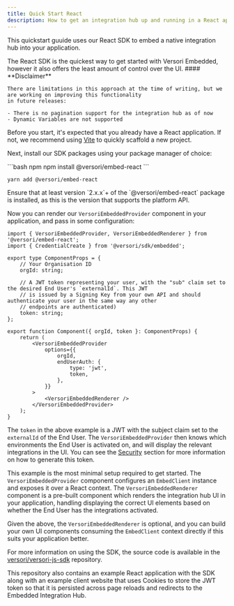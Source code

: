 ```yaml
---
title: Quick Start React
description: How to get an integration hub up and running in a React application in minutes.
---
```


This quickstart guuide uses our React SDK to embed a native integration hub into your application.

<Note>
    The React SDK is the quickest way to get started with Versori Embedded, however it also offers the least amount of
    control over the UI.
</Note>

<Warning>
    #### **Disclaimer**

    There are limitations in this approach at the time of writing, but we are working on improving this functionality
    in future releases:

    - There is no pagination support for the integration hub as of now
    - Dynamic Variables are not supported

</Warning>

Before you start, it's expected that you already have a React application. If not, we recommend using
[Vite](https://vitejs.dev/) to quickly scaffold a new project.

Next, install our SDK packages using your package manager of choice:

<CodeGroup>
```bash npm
npm install @versori/embed-react
```

```bash yarn
yarn add @versori/embed-react
```

</CodeGroup>

<Warning>
    Ensure that at least version `2.x.x`+ of the `@versori/embed-react` package is installed, as this is the version
    that supports the platform API.
</Warning>

Now you can render our `VersoriEmbeddedProvider` component in your application, and pass in some configuration:

```tsx
import { VersoriEmbeddedProvider, VersoriEmbeddedRenderer } from '@versori/embed-react';
import { CredentialCreate } from '@versori/sdk/embedded';

export type ComponentProps = {
    // Your Organisation ID
    orgId: string;

    // A JWT token representing your user, with the "sub" claim set to the desired End User's `externalId`. This JWT
    // is issued by a Signing Key from your own API and should authenticate your user in the same way any other
    // endpoints are authenticated)
    token: string;
};

export function Component({ orgId, token }: ComponentProps) {
    return (
        <VersoriEmbeddedProvider
            options={{
                orgId,
                endUserAuth: {
                    type: 'jwt',
                    token,
                },
            }}
        >
            <VersoriEmbeddedRenderer />
        </VersoriEmbeddedProvider>
    );
}
```

The `token` in the above example is a JWT with the subject claim set to the `externalId` of the End User. The
`VersoriEmbeddedProvider` then knows which environments the End User is activated on, and will display the relevant
integrations in the UI. You can see the [Security](/v2/embedded/security) section for more information on how to
generate this token.

This example is the most minimal setup required to get started. The `VersoriEmbeddedProvider` component configures an
`EmbedClient` instance and exposes it over a React context. The `VersoriEmbeddedRenderer` component is a pre-built
component which renders the integration hub UI in your application, handling displaying the correct UI elements based on
whether the End User has the integrations activated.

Given the above, the `VersoriEmbeddedRenderer` is optional, and you can build your own UI components consuming the
`EmbedClient` context directly if this suits your application better.

For more information on using the SDK, the source code is available in the [versori/versori-js-sdk][sdk-repo]
repository.

[sdk-repo]: https://github.com/versori/versori-js-sdk

This repository also contains an example React application with the SDK along with an example client website that uses
Cookies to store the JWT token so that it is persisted across page reloads and redirects to the Embedded Integration
Hub.
